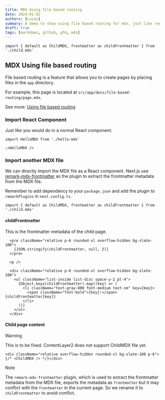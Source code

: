 ```yaml
---
title: MDX Using file based routing
date: 2024-01-02
authors: [Lucas]
summary: A demo to show using file based routing for mdx, just like regular app routing page.tsx in Next.js.
draft: true
tags: [markdown, github, gfm, mdx]
---
```


```tsx
import { default as ChildMDX, frontmatter as childFrontmatter } from './child.mdx'
```

## MDX Using file based routing

File based routing is a feature that allows you to create pages by placing files in the `app` directory.

For example, this page is located at `src/app/docs/file-based-routing/page.mdx`.

See more: [Using file based routing](https://nextjs.org/docs/app/building-your-application/configuring/mdx#using-file-based-routing)

### Import React Component

Just like you would do in a normal React component.

```tsx
import HelloMDX from './hello-mdx'

;<HelloMDX />
```

<p />

<HelloMDX />

### Import another MDX file

We can directly import the MDX file as a React component. Next.js use [remark-mdx-frontmatter](https://github.com/remcohaszing/remark-mdx-frontmatter) as the plugin to extract the frontmatter metadata from the MDX file.

Remember to add dependency to your `package.json` and add the plugin to `remarkPlugins` in `next.config.ts`.

```tsx
import { default as ChildMDX, frontmatter as childFrontmatter } from './child.mdx'
```

#### **childFrontmatter**

This is the frontmatter metadata of the child page.

```tsx
  <pre className="relative p-6 rounded-xl overflow-hidden bg-slate-100">
    {JSON.stringify(childFrontmatter, null, 2)}
  </pre>

  <p />

  <div className="relative p-6 rounded-xl overflow-hidden bg-slate-100">
    <ul className="list-inside list-disc space-y-2 pl-4">
      {Object.keys(childFrontmatter).map((key) => (
        <li className="text-gray-800 font-medium text-sm" key={key}>
          <span className="font-bold">{key}:</span> {childFrontmatter[key]}
        </li>
      ))}
    </ul>
  </div>
```

#### **Child page content**

> [!WARNING]
> This is to be fixed. ContentLayer2 does not support ChildMDX file yet.

```tsx
<div className="relative overflow-hidden rounded-xl bg-slate-100 p-6">{/* <ChildMDX /> */}</div>
```

> [!NOTE]
> The `remark-mdx-frontmatter` plugin, which is used to extract the frontmatter metadata from the MDX file, exports the metadata as `frontmatter`
> but it may conflict with the `frontmatter` in the current page. So we rename it to `childFrontmatter` to avoid conflict.

